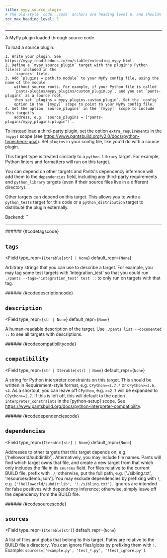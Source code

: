 ```yaml
---
title: mypy_source_plugin
# The old-style `code...code` anchors are heading level 6, and shouldn't be visible in ToC
toc_max_heading_level: 5
---
```



---

A MyPy plugin loaded through source code.

To load a source plugin:

```
1. Write your plugin. See https://mypy.readthedocs.io/en/stable/extending_mypy.html.
2. Define a `mypy_source_plugin` target with the plugin's Python file(s) included in the
    `sources` field.
3. Add `plugins = path.to.module` to your MyPy config file, using the name of the module
    without source roots. For example, if your Python file is called
    `pants-plugins/mypy_plugins/custom_plugin.py`, and you set `pants-plugins` as a source root,
    then set `plugins = mypy_plugins.custom_plugin`. Set the `config`
    option in the `[mypy]` scope to point to your MyPy config file.
4. Set the option `source_plugins` in the `[mypy]` scope to include this target's
    address, e.g. `source_plugins = ["pants-plugins/mypy_plugins:plugin"]`.
```

To instead load a third-party plugin, set the option `extra_requirements` in the `[mypy]`
scope (see https://www.pantsbuild.org/v2.0/docs/python-typecheck-goal). Set `plugins` in
your config file, like you&#x27;d do with a source plugin.

This target type is treated similarly to a `python_library` target. For example, Python linters
and formatters will run on this target.

You can depend on other targets and Pants&#x27;s dependency inference will add them to the `dependencies` field,
including any third-party requirements and `python_library` targets (even if their source files live in a different
directory).

Other targets can depend on this target. This allows you to write a `python_tests` target for
this code or a `python_distribution` target to distribute the plugin externally.

Backend: <span className="color--primary">``</span>

---

<span className={styles.options}>

<div aria-hidden="true" style={ { visibility: 'hidden', height: 0 } }>
###### {#codetagscode}
</div>

## `tags`

<Field
    type_repr={`Iterable[str] | None`}
    default_repr={`None`}
>

Arbitrary strings that you can use to describe a target. For example, you may tag some test targets with &#x27;integration_test&#x27; so that you could run `./pants --tags='integration_test' test ::` to only run on targets with that tag.

</Field>

<div aria-hidden="true" style={ { visibility: 'hidden', height: 0 } }>
###### {#codedescriptioncode}
</div>

## `description`

<Field
    type_repr={`str | None`}
    default_repr={`None`}
>

A human-readable description of the target. Use `./pants list --documented ::` to see all targets with descriptions.

</Field>

<div aria-hidden="true" style={ { visibility: 'hidden', height: 0 } }>
###### {#codecompatibilitycode}
</div>

## `compatibility`

<Field
    type_repr={`str | Iterable[str] | None`}
    default_repr={`None`}
>

A string for Python interpreter constraints on this target. This should be written in Requirement-style format, e.g. `CPython==2.7.*` or `CPython>=3.6,<4`. As a shortcut, you can leave off `CPython`, e.g. `>=2.7` will be expanded to `CPython>=2.7`. If this is left off, this will default to the option `interpreter_constraints` in the [python-setup] scope. See https://www.pantsbuild.org/docs/python-interpreter-compatibility.

</Field>

<div aria-hidden="true" style={ { visibility: 'hidden', height: 0 } }>
###### {#codedependenciescode}
</div>

## `dependencies`

<Field
    type_repr={`Iterable[str] | None`}
    default_repr={`None`}
>

Addresses to other targets that this target depends on, e.g. [&#x27;helloworld/subdir:lib&#x27;]. Alternatively, you may include file names. Pants will find which target owns that file, and create a new target from that which only includes the file in its `sources` field. For files relative to the current BUILD file, prefix with `./`; otherwise, put the full path, e.g. [&#x27;./sibling.txt&#x27;, &#x27;resources/demo.json&#x27;]. You may exclude dependencies by prefixing with `!`, e.g. `['!helloworld/subdir:lib', '!./sibling.txt']`. Ignores are intended for false positives with dependency inference; otherwise, simply leave off the dependency from the BUILD file.

</Field>

<div aria-hidden="true" style={ { visibility: 'hidden', height: 0 } }>
###### {#codesourcescode}
</div>

## `sources`

<Field
    type_repr={`Iterable[str]`}
    default_repr={`None`}
>

A list of files and globs that belong to this target. Paths are relative to the BUILD file&#x27;s directory. You can ignore files/globs by prefixing them with `!`. Example: `sources=['example.py', 'test_*.py', '!test_ignore.py']`.

</Field>

</span>
